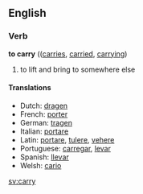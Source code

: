 ==English==

===Verb===
'''to carry'''  (([[carries]], [[carried]], [[carrying]])
# to lift and bring to somewhere else

====Translations====
*Dutch: [[dragen]]
*French: [[porter]]
*German: [[tragen]]
*Italian: [[portare]]
*Latin: [[portare]], [[tulere]], [[vehere]]
*Portuguese: [[carregar]], [[levar]]
*Spanish: [[llevar]]
*Welsh: [[cario]]

[[sv:carry]]